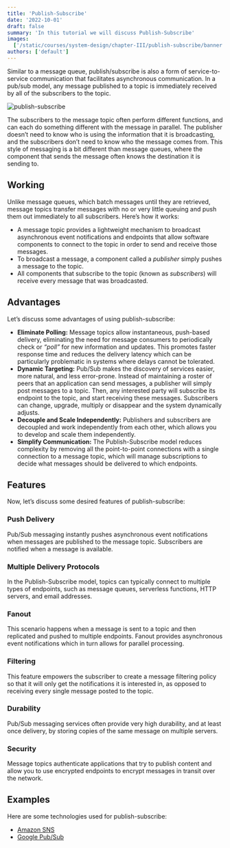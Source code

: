 ```yaml
---
title: 'Publish-Subscribe'
date: '2022-10-01'
draft: false
summary: 'In this tutorial we will discuss Publish-Subscribe'
images:
  ['/static/courses/system-design/chapter-III/publish-subscribe/banner.png']
authors: ['default']
---
```


Similar to a message queue, publish/subscribe is also a form of service-to-service communication that facilitates asynchronous communication. In a pub/sub model, any message published to a topic is immediately received by all of the subscribers to the topic.

![publish-subscribe](/static/courses/system-design/chapter-III/publish-subscribe/publish-subscribe.png)

The subscribers to the message topic often perform different functions, and can each do something different with the message in parallel. The publisher doesn’t need to know who is using the information that it is broadcasting, and the subscribers don’t need to know who the message comes from. This style of messaging is a bit different than message queues, where the component that sends the message often knows the destination it is sending to.

## Working

Unlike message queues, which batch messages until they are retrieved, message topics transfer messages with no or very little queuing and push them out immediately to all subscribers. Here’s how it works:

- A message topic provides a lightweight mechanism to broadcast asynchronous event notifications and endpoints that allow software components to connect to the topic in order to send and receive those messages.
- To broadcast a message, a component called a _publisher_ simply pushes a message to the topic.
- All components that subscribe to the topic (known as _subscribers_) will receive every message that was broadcasted.

## Advantages

Let’s discuss some advantages of using publish-subscribe:

- **Eliminate Polling:** Message topics allow instantaneous, push-based delivery, eliminating the need for message consumers to periodically check or _“poll”_ for new information and updates. This promotes faster response time and reduces the delivery latency which can be particularly problematic in systems where delays cannot be tolerated.
- **Dynamic Targeting:** Pub/Sub makes the discovery of services easier, more natural, and less error-prone. Instead of maintaining a roster of peers that an application can send messages, a publisher will simply post messages to a topic. Then, any interested party will subscribe its endpoint to the topic, and start receiving these messages. Subscribers can change, upgrade, multiply or disappear and the system dynamically adjusts.
- **Decouple and Scale Independently:** Publishers and subscribers are decoupled and work independently from each other, which allows you to develop and scale them independently.
- **Simplify Communication:** The Publish-Subscribe model reduces complexity by removing all the point-to-point connections with a single connection to a message topic, which will manage subscriptions to decide what messages should be delivered to which endpoints.

## Features

Now, let’s discuss some desired features of publish-subscribe:

### Push Delivery

Pub/Sub messaging instantly pushes asynchronous event notifications when messages are published to the message topic. Subscribers are notified when a message is available.

### Multiple Delivery Protocols

In the Publish-Subscribe model, topics can typically connect to multiple types of endpoints, such as message queues, serverless functions, HTTP servers, and email addresses.

### Fanout

This scenario happens when a message is sent to a topic and then replicated and pushed to multiple endpoints. Fanout provides asynchronous event notifications which in turn allows for parallel processing.

### Filtering

This feature empowers the subscriber to create a message filtering policy so that it will only get the notifications it is interested in, as opposed to receiving every single message posted to the topic.

### Durability

Pub/Sub messaging services often provide very high durability, and at least once delivery, by storing copies of the same message on multiple servers.

### Security

Message topics authenticate applications that try to publish content and allow you to use encrypted endpoints to encrypt messages in transit over the network.

## Examples

Here are some technologies used for publish-subscribe:

- [Amazon SNS](https://aws.amazon.com/sns/)
- [Google Pub/Sub](https://cloud.google.com/pubsub/)
